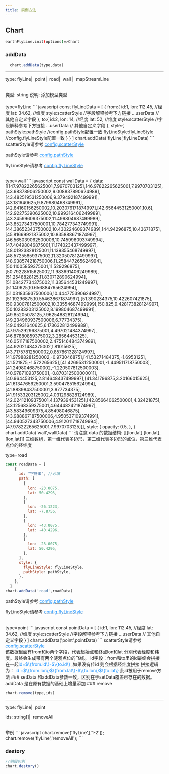 ```yaml
---
title: 实例方法
---
```



## Chart
```bash
earthFlyLine.init(options)=>Chart
```

### addData
``` javascript
  chart.addData(type,data)
```
---
type: <Tag color="cyan">flyLine</Tag><span style="margin-right:8px;">|</span><Tag  color="cyan">point</Tag><span style="margin-right:8px;">|</span><Tag  color="cyan">road</Tag><span style="margin-right:8px;">|</span><Tag  color="cyan">wall</Tag>
<span style="margin-right:8px;">|</span><Tag  color="cyan">mapStreamLine</Tag>

<br/>
<Tag color="blue">类型: string</Tag>
<Tag color="pink"> 说明: 添加模型类型</Tag>
<br/>
<br/>
<Tag color="red">type=flyLine</Tag>
``` javascript
const flyLineData = [
  {
    from:{
      id:1,
      lon: 112.45, //经度
      lat: 34.62, //维度
      style:scatterStyle //字段解释参考下方链接
      ...userData // 其他自定义字段
    },
    to:{
      id:2,
      lon: 14, //经度
      lat: 52, //维度
      style:scatterStyle //字段解释参考下方链接
      ...userData // 其他自定义字段
    },
    style:{
      pathStyle:pathStyle //config.pathStyle配置一致
      flyLineStyle:flyLineStyle //config.flyLineStyle配置一致
    }
  }
]
chart.addData('flyLine',flyLineData)
```
<Alert color="primary">
scatterStyle请参考 <a style="color:" href="javascript:void(0);" data-href="/reference/property/#configscatterstyle"><span style="color:#1890ff;">config.scatterStyle</span></a>

pathStyle请参考 <a style="color:" href="javascript:void(0);" data-href="/reference/property/#configpathstyle"><span style="color:#1890ff;">config.pathStyle</span></a>

flyLineStyle请参考 <a style="color:" href="javascript:void(0);" data-href="/reference/property/#configflylinestyle"><span style="color:#1890ff;">config.flyLineStyle</span></a>


</Alert>
<br/>
<Tag color="red">type=wall</Tag>
``` javascript
const wallData = {
    data: [[[47.97822265625001,7.9970703125],[46.97822265625001,7.9970703125],[43.98378906250002,9.008837890624989],[43.482519531250006,9.379492187499991],[43.181640625,9.879980468749991],[42.84160156250002,10.203076171874997],[42.65644531250001,10.6],[42.92275390625002,10.999316406249989],[43.24599609375002,11.499804687499989],[43.85273437500001,10.784277343749991],[44.38652343750002,10.430224609374989],[44.94296875,10.43671875],[45.81669921875002,10.835888671874997],[46.565039062500006,10.745996093749994],[47.40498046875001,11.174023437499997],[48.01923828125001,11.139355468749997],[48.57255859375002,11.320507812499997],[48.938574218750006,11.258447265624994],[50.11005859375001,11.529296875],[50.79228515625002,11.983691406249989],[51.2548828125,11.830712890624994],[51.08427734375002,11.335644531249997],[51.140625,10.656884765624994],[51.031835937500006,10.444775390624997],[51.19296875,10.554638671874997],[51.390234375,10.422607421875],[50.93007812500002,10.33554687499999],[50.825,9.428173828124997],[50.10283203125002,8.199804687499991],[49.85205078125,7.962548828124994],[49.234960937500006,6.77734375],[49.04931640625,6.173632812499989],[47.97529296875001,4.497021484374997],[46.87880859375002,3.28564453125],[46.05117187500002,2.475146484374989],[44.92021484375002,1.81015625],[43.71757812500002,0.857861328124997],[41.97988281250002,-0.973046875],[41.53271484375,-1.6953125],[41.521875,-1.572265625],[41.42695312500001,-1.449511718750003],[41.24980468750002,-1.220507812500003],[40.97871093750001,-0.870312500000011],[40.964453125,2.814648437499997],[41.341796875,3.20166015625],[41.61347656250001,3.590478515624994],[41.88398437500001,3.977734375],[41.91533203125002,4.031298828124989],[42.02412109375001,4.137939453125],[42.85664062500001,4.32421875],[43.12568359375001,4.644482421874997],[43.58349609375,4.85498046875],[43.988867187500006,4.950537109374991],[44.940527343750006,4.912011718749994],[47.97822265625001,7.9970703125]]],
    style: {
      opacity: 0.5,
    },
  }
chart.addData('wall',wallData)
```
<Alert color="primary">
请注意 data 的数据结构: [[[lon,lat],[lon,lat],[lon,lat]]] 三维数组，第一维代表多边形，第二维代表多边形的点位，第三维代表点位的经纬度
</Alert>
<br/>

<Tag color="red">type=road</Tag>
``` javascript
const roadData = [
    {
      id: "字符串", //必填
      path: [
        {
          lon: -23.0075,
          lat: 50.4296,
        },
        {
          lon: -26.1223,
          lat: -7.8756,
        },
        {
          lon: -43.0075,
          lat: -40.4296,
        },
        {
          lon: -23.0075,
          lat: 50.4296,
        },
      ],
      style: {
        flyLineStyle: flyLineStyle,
        pathStyle: pathStyle,
      },
    },
  ]
chart.addData('road',roadData)
```
<Alert color="primary">

pathStyle请参考 <a style="color:" href="javascript:void(0);" data-href="/reference/property/#configpathstyle"><span style="color:#1890ff;">config.pathStyle</span></a>

flyLineStyle请参考 <a style="color:" href="javascript:void(0);" data-href="/reference/property/#configflylinestyle"><span style="color:#1890ff;">config.flyLineStyle</span></a>

</Alert>
<br/>
<Tag color="red">type=point</Tag>
``` javascript
const pointData = [
  {
    id:1,
    lon: 112.45, //经度
    lat: 34.62, //维度
    style:scatterStyle //字段解释参考下方链接
    ...userData // 其他自定义字段
  }
]
chart.addData('point',pointData)
```
<Alert color="primary">
scatterStyle请参考 <a style="color:" href="javascript:void(0);" data-href="/reference/property/#configscatterstyle"><span style="color:#1890ff;">config.scatterStyle</span></a>

</Alert>

<br/>
<Alert color="warning">
该数据里面有from和to两个字段，代表起始点和终点lon和lat 分别代表经度和纬度。最终会生成带有两个涟漪点位的飞线。
id字段：from和to里的id最终会拼接在一起<span style="color:#1890ff;">id=$\{from.id\}-$\{to.id\}</span> ,如果没有传id 则会根据经纬度拼接 拼接逻辑为：
<span style="color:#1890ff;">id =$\{from.lon\}$\{from.lat\}-$\{to.lon\}$\{to.lat\}</span> 此id被用于remove方法
</Alert>
### setData
<Alert color="warning">
和addData参数一致，区别在于setData覆盖已存在的数据。addData 是在原有数据的基础上增量添加
</Alert>
### remove

``` javascript
chart.remove(type,ids)
````
---
type: <Tag color="cyan">flyLine</Tag><span style="margin-right:8px;">|</span><Tag  color="cyan">point</Tag>

ids: <Tag color="cyan">string[]</Tag><span style="margin-right:8px;">|</span><Tag  color="cyan">removeAll</Tag>

<br/>
<Tag color="red">举例</Tag>
<Alert color="warning">
``` javascript
chart.remove('flyLine',['1-2']);
chart.remove('flyLine','removeAll');
```
</Alert>

### destory
``` javascript
//销毁实例
chart.destory()
```
